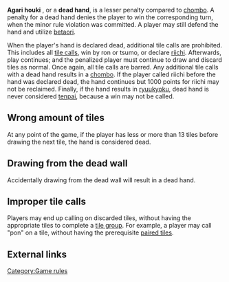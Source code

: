 '''Agari houki''' {{kana|アガリ放棄}}, or a '''dead hand''', is a lesser penalty compared to [[chombo]].  A penalty for a dead hand denies the player to win the corresponding turn, when the minor rule violation was committed.  A player may still defend the hand and utilize [[betaori]].

When the player's hand is declared dead, additional tile calls are prohibited.  This includes all [[Naki|tile calls]], win by ron or tsumo, or declare [[riichi]].  Afterwards, play continues; and the penalized player must continue to draw and discard tiles as normal.  Once again, all tile calls are barred.  Any additional tile calls with a dead hand results in a [[chombo]].  If the player called riichi before the hand was declared dead, the hand continues but 1000 points for riichi may not be reclaimed.  Finally, if the hand results in [[ryuukyoku]], dead hand is never considered [[tenpai]], because a win may not be called.  

== Wrong amount of tiles ==
At any point of the game, if the player has less or more than 13 tiles before drawing the next tile, the hand is considered dead.

== Drawing from the dead wall ==
Accidentally drawing from the dead wall will result in a dead hand.

== Improper tile calls ==
Players may end up calling on discarded tiles, without having the appropriate tiles to complete a [[tile group]].  For example, a player may call "pon" on a tile, without having the prerequisite [[toitsu|paired tiles]].

== External links ==
[[Category:Game rules]]